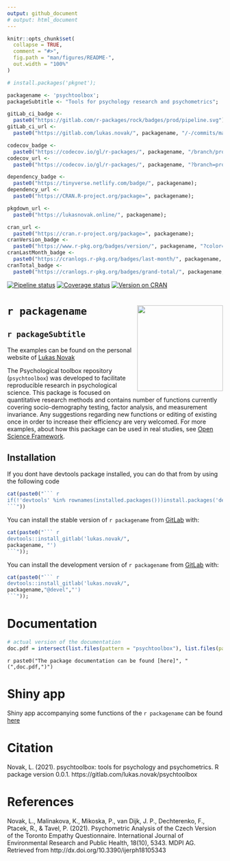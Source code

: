 ```yaml
---
output: github_document
# output: html_document  
---
```


```r

knitr::opts_chunk$set(
  collapse = TRUE,
  comment = "#>",
  fig.path = "man/figures/README-",
  out.width = "100%"
)

# install.packages('pkgnet');

packagename <- 'psychtoolbox';
packageSubtitle <- "Tools for psychology research and psychometrics";

gitLab_ci_badge <-
  paste0("https://gitlab.com/r-packages/rock/badges/prod/pipeline.svg");
gitLab_ci_url <-
  paste0("https://gitlab.com/lukas.novak/", packagename, "/-/commits/master");

codecov_badge <-
  paste0("https://codecov.io/gl/r-packages/", packagename, "/branch/prod/graph/badge.svg");
codecov_url <-
  paste0("https://codecov.io/gl/r-packages/", packagename, "?branch=prod");

dependency_badge <-
  paste0("https://tinyverse.netlify.com/badge/", packagename);
dependency_url <-
  paste0("https://CRAN.R-project.org/package=", packagename);

pkgdown_url <-
  paste0("https://lukasnovak.online/", packagename);

cran_url <-
  paste0("https://cran.r-project.org/package=", packagename);
cranVersion_badge <-
  paste0("https://www.r-pkg.org/badges/version/", packagename, "?color=brightgreen");
cranLastMonth_badge <-
  paste0("https://cranlogs.r-pkg.org/badges/last-month/", packagename, "?color=brightgreen");
cranTotal_badge <-
  paste0("https://cranlogs.r-pkg.org/badges/grand-total/", packagename, "?color=brightgreen");
```

<!-- badges: start -->[![Pipeline status](`r gitLab_ci_badge`)](`r gitLab_ci_url`)
[![Coverage status](`r codecov_badge`)](`r codecov_url`)
[![Version on CRAN](`r cranVersion_badge`)](`r cran_url`)
<!-- [![Dependency status](`r dependency_badge`)](`r dependency_url`) -->
<!-- badges: end -->

# <img src='images/psych.png' align="right" height="200" /> 
# `r packagename`

## `r packageSubtitle`

The examples can be found on the personal website of [Lukas Novak](https://lukasnovak.online/)

<!--------------------------------------------->
<!-- Start of a custom bit for every package -->
<!--------------------------------------------->

The Psychological toolbox repository (`psychtoolbox`)
was developed to facilitate reproducible research in psychological science. This package is focused on quantitative research methods and contains number of functions currently covering socio-demography testing, factor analysis, and measurement invariance. Any suggestions regarding new functions or editing of existing once in order to increase their efficiency are very welcomed. For more examples, about how this package can be used in real studies, see [Open Science Framework](https://osf.io/9zhpj/).


<!--------------------------------------------->
<!--  End of a custom bit for every package  -->
<!--------------------------------------------->

## Installation

If you dont have devtools package installed, you can do that from by using the following code

```r
cat(paste0("``` r
if(!'devtools' %in% rownames(installed.packages()))install.packages('devtools')
```"))
```

You can install the stable version of ``r packagename`` from [GitLab](https://about.gitlab.com/) with:

```r
cat(paste0("``` r
devtools::install_gitlab('lukas.novak/",
packagename, "')
```"));
```

You can install the development version of ``r packagename`` from [GitLab](https://about.gitlab.com/) with:

```r
cat(paste0("``` r
devtools::install_gitlab('lukas.novak/",
packagename,"@devel","')
```"));
```


<!--------------------------------------------->
<!-- Start of a custom bit for every package -->
<!--------------------------------------------->

<!-- ## References ##• -->

# Documentation 
```r
# actual version of the documentation
doc.pdf = intersect(list.files(pattern = "psychtoolbox"), list.files(pattern = ".pdf$"))
```

`r paste0("The package documentation can be found [here]", "(",doc.pdf,")")`

# Shiny app
Shiny app accompanying some functions of the `r packagename` can be found [here](https://ja2qga-luk0-nov0k.shinyapps.io/lasy/?_ga=2.99139742.1229221532.1676069241-1657799194.1676069241)


# Citation

Novak, L. (2021). psychtoolbox: tools for psychology and psychometrics. R package version 0.0.1. https://gitlab.com/lukas.novak/psychtoolbox

# References

Novak, L., Malinakova, K., Mikoska, P., van Dijk, J. P., Dechterenko, F., Ptacek, R., & Tavel, P. (2021). Psychometric Analysis of the Czech Version of the Toronto Empathy Questionnaire. International Journal of Environmental Research and Public Health, 18(10), 5343. MDPI AG. Retrieved from http://dx.doi.org/10.3390/ijerph18105343

<!--------------------------------------------->
<!--  End of a custom bit for every package  -->
<!--------------------------------------------->



